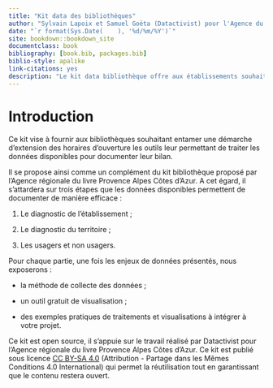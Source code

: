 ```yaml
--- 
title: "Kit data des bibliothèques"
author: "Sylvain Lapoix et Samuel Goëta (Datactivist) pour l'Agence du Livre Aix Marseille Provence"
date: "`r format(Sys.Date(    ), '%d/%m/%Y')`"
site: bookdown::bookdown_site
documentclass: book
bibliography: [book.bib, packages.bib]
biblio-style: apalike
link-citations: yes
description: "Le kit data bibliothèque offre aux établissements souhaitant entamer une démarche d'extension des horaires des méthodes et outils pour inclure des analyses de données au bilan préalable."
---
```


# Introduction {-}

Ce kit vise à fournir aux bibliothèques souhaitant entamer une démarche d'extension des horaires d'ouverture les outils leur permettant de traiter les données disponibles pour documenter leur bilan.

Il se propose ainsi comme un complément du kit bibliothèque proposé par l'Agence régionale du livre Provence Alpes Côtes d'Azur. A cet égard, il s'attardera sur trois étapes que les données disponibles permettent de documenter de manière efficace :

1. Le diagnostic de l'établissement ;

2. Le diagnostic du territoire ;

3. Les usagers et non usagers.

Pour chaque partie, une fois les enjeux de données présentés, nous exposerons :

* la méthode de collecte des données ;

* un outil gratuit de visualisation ;

* des exemples pratiques de traitements et visualisations à intégrer à votre projet.

Ce kit est open source, il s'appuie sur le travail réalisé par Datactivist pour l'Agence régionale du livre Provence Alpes Côtes d'Azur. Ce kit est publié sous licence [CC BY-SA 4.0](https://creativecommons.org/licenses/by-sa/4.0/deed.fr) (Attribution - Partage dans les Mêmes Conditions 4.0 International) qui permet la réutilisation tout en garantissant que le contenu restera ouvert.